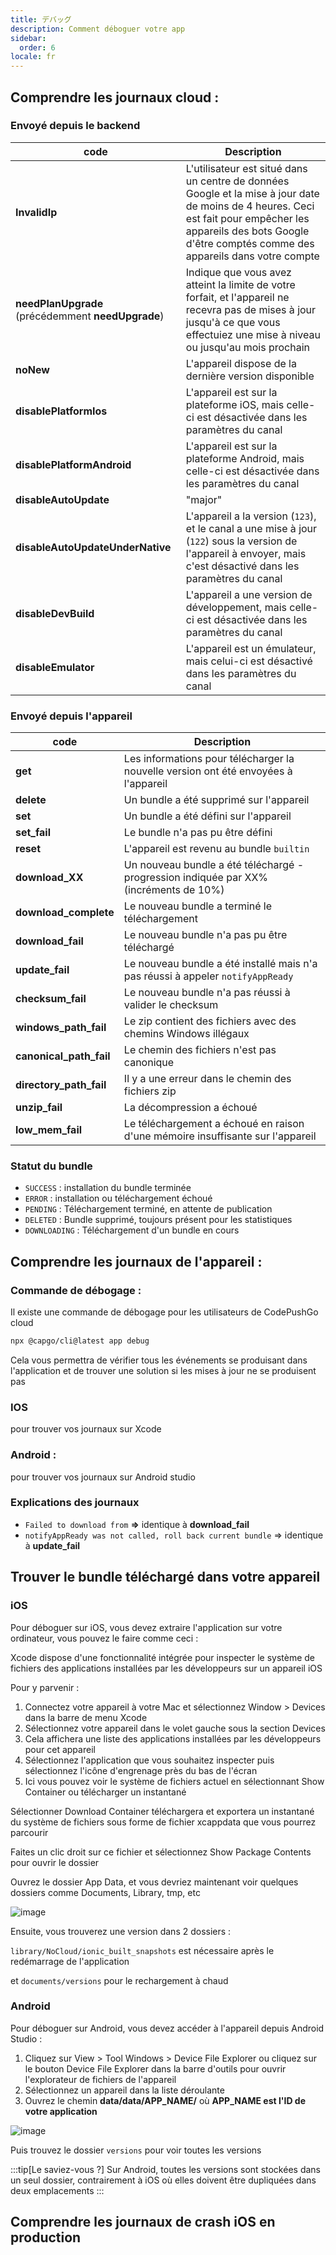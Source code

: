 ```yaml
---
title: デバッグ
description: Comment déboguer votre app
sidebar:
  order: 6
locale: fr
---
```



## Comprendre les journaux cloud :

### Envoyé depuis le backend

| code                          | Description                                                                                                                                                                |
| ------------------------------------------------ | -------------------------------------------------------------------------------------------------------------------------------------------------------------------------- |
| **InvalidIp**                                    | L'utilisateur est situé dans un centre de données Google et la mise à jour date de moins de 4 heures. Ceci est fait pour empêcher les appareils des bots Google d'être comptés comme des appareils dans votre compte |
| **needPlanUpgrade** (précédemment **needUpgrade**) | Indique que vous avez atteint la limite de votre forfait, et l'appareil ne recevra pas de mises à jour jusqu'à ce que vous effectuiez une mise à niveau ou jusqu'au mois prochain                                 |
| **noNew**                                        | L'appareil dispose de la dernière version disponible                                                                                                                           |
| **disablePlatformIos**                           | L'appareil est sur la plateforme iOS, mais celle-ci est désactivée dans les paramètres du canal                                                                               |
| **disablePlatformAndroid**                       | L'appareil est sur la plateforme Android, mais celle-ci est désactivée dans les paramètres du canal                                                                           |
| **disableAutoUpdate**                            | "major" | "minor" | "version_number" | "none"                                       |
| **disableAutoUpdateUnderNative**                 | L'appareil a la version (`123`), et le canal a une mise à jour (`122`) sous la version de l'appareil à envoyer, mais c'est désactivé dans les paramètres du canal        |
| **disableDevBuild**                              | L'appareil a une version de développement, mais celle-ci est désactivée dans les paramètres du canal                                                                          |
| **disableEmulator**                              | L'appareil est un émulateur, mais celui-ci est désactivé dans les paramètres du canal                                                                                         |

### Envoyé depuis l'appareil

| code  | Description                                                                       |
| --------------------- | --------------------------------------------------------------------------------- |
| **get**               | Les informations pour télécharger la nouvelle version ont été envoyées à l'appareil |
| **delete**            | Un bundle a été supprimé sur l'appareil                                            |
| **set**               | Un bundle a été défini sur l'appareil                                              |
| **set_fail**          | Le bundle n'a pas pu être défini                                                   |
| **reset**             | L'appareil est revenu au bundle `builtin`                                          |
| **download_XX**       | Un nouveau bundle a été téléchargé - progression indiquée par XX% (incréments de 10%) |
| **download_complete** | Le nouveau bundle a terminé le téléchargement                                      |
| **download_fail**     | Le nouveau bundle n'a pas pu être téléchargé                                       |
| **update_fail**       | Le nouveau bundle a été installé mais n'a pas réussi à appeler `notifyAppReady`    |
| **checksum_fail**     | Le nouveau bundle n'a pas réussi à valider le checksum                             |
| **windows_path_fail** | Le zip contient des fichiers avec des chemins Windows illégaux                     |
| **canonical_path_fail** | Le chemin des fichiers n'est pas canonique                                       |
| **directory_path_fail** | Il y a une erreur dans le chemin des fichiers zip                                |
| **unzip_fail**          | La décompression a échoué                                                        |
| **low_mem_fail** | Le téléchargement a échoué en raison d'une mémoire insuffisante sur l'appareil         |

### Statut du bundle

* `SUCCESS` : installation du bundle terminée
* `ERROR` : installation ou téléchargement échoué
* `PENDING` : Téléchargement terminé, en attente de publication
* `DELETED` : Bundle supprimé, toujours présent pour les statistiques
* `DOWNLOADING` : Téléchargement d'un bundle en cours

## Comprendre les journaux de l'appareil :

### Commande de débogage :

Il existe une commande de débogage pour les utilisateurs de CodePushGo cloud

```bash
npx @capgo/cli@latest app debug
```

Cela vous permettra de vérifier tous les événements se produisant dans l'application et de trouver une solution si les mises à jour ne se produisent pas

### IOS

pour trouver vos journaux sur Xcode

<LinkCard
    title="Obtenir le journal de l'appareil dans Xcode"
    href="https://intercomhelp/deploygate/en/articles/4682692-getting-the-device-log-in-xcode"
/>

### Android :

pour trouver vos journaux sur Android studio

<LinkCard
    title="Voir les journaux avec Logcat"
    href="https://developerandroidcom/studio/debug/am-logcat"
/>

### Explications des journaux

* `Failed to download from` **=>** identique à **download_fail**
* `notifyAppReady was not called, roll back current bundle` => identique à **update_fail**

## Trouver le bundle téléchargé dans votre appareil

### iOS

Pour déboguer sur iOS, vous devez extraire l'application sur votre ordinateur, vous pouvez le faire comme ceci :

Xcode dispose d'une fonctionnalité intégrée pour inspecter le système de fichiers des applications installées par les développeurs sur un appareil iOS

Pour y parvenir :

1. Connectez votre appareil à votre Mac et sélectionnez Window > Devices dans la barre de menu Xcode
2. Sélectionnez votre appareil dans le volet gauche sous la section Devices
3. Cela affichera une liste des applications installées par les développeurs pour cet appareil
4. Sélectionnez l'application que vous souhaitez inspecter puis sélectionnez l'icône d'engrenage près du bas de l'écran
5. Ici vous pouvez voir le système de fichiers actuel en sélectionnant Show Container ou télécharger un instantané

Sélectionner Download Container téléchargera et exportera un instantané du système de fichiers sous forme de fichier xcappdata que vous pourrez parcourir

Faites un clic droit sur ce fichier et sélectionnez Show Package Contents pour ouvrir le dossier

Ouvrez le dossier App Data, et vous devriez maintenant voir quelques dossiers comme Documents, Library, tmp, etc

![image](https://user-imagesgithubusercontentcom/4084527/166708589-8d500351-e140-41c3-bea2-a037fe35243e.webp/)

Ensuite, vous trouverez une version dans 2 dossiers :

`library/NoCloud/ionic_built_snapshots` est nécessaire après le redémarrage de l'application

et `documents/versions` pour le rechargement à chaud

### Android

Pour déboguer sur Android, vous devez accéder à l'appareil depuis Android Studio :

1. Cliquez sur View > Tool Windows > Device File Explorer ou cliquez sur le bouton Device File Explorer dans la barre d'outils pour ouvrir l'explorateur de fichiers de l'appareil
2. Sélectionnez un appareil dans la liste déroulante
3. Ouvrez le chemin **data/data/APP_NAME/** où **APP_NAME est l'ID de votre application**

![image](https://user-imagesgithubusercontentcom/4084527/166708728-8f96fc73-5d90-426f-8d27-301697347a5f.webp/)

Puis trouvez le dossier `versions` pour voir toutes les versions

:::tip[Le saviez-vous ?]
Sur Android, toutes les versions sont stockées dans un seul dossier, contrairement à iOS où elles doivent être dupliquées dans deux emplacements
:::

## Comprendre les journaux de crash iOS en production

<LinkCard
    title="Comment examiner les journaux de crash de votre application"
    href="https://developer.apple.com/news/?id=nra79npr"
/>